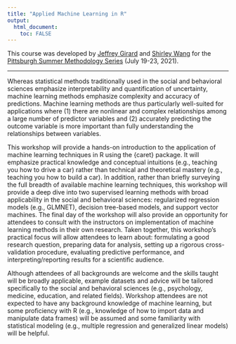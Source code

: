 ```yaml
---
title: "Applied Machine Learning in R"
output: 
  html_document:
    toc: FALSE
---
```


This course was developed by [Jeffrey Girard](https://github.com/jmgirard) and [Shirley Wang](https://github.com/ShirleyBWang) for the [Pittsburgh Summer Methodology Series](https://www.pittmethods.com) (July 19-23, 2021).

---

Whereas statistical methods traditionally used in the social and behavioral sciences emphasize interpretability and quantification of uncertainty, machine learning methods emphasize complexity and accuracy of predictions. Machine learning methods are thus particularly well-suited for applications where (1) there are nonlinear and complex relationships among a large number of predictor variables and (2) accurately predicting the outcome variable is more important than fully understanding the relationships between variables.

This workshop will provide a hands-on introduction to the application of machine learning techniques in R using the {caret} package. It will emphasize practical knowledge and conceptual intuitions (e.g., teaching you how to drive a car) rather than technical and theoretical mastery (e.g., teaching you how to build a car). In addition, rather than briefly surveying the full breadth of available machine learning techniques, this workshop will provide a deep dive into two supervised learning methods with broad applicability in the social and behavioral sciences: regularized regression models (e.g., GLMNET), decision tree-based models, and support vector machines. The final day of the workshop will also provide an opportunity for attendees to consult with the instructors on implementation of machine learning methods in their own research. Taken together, this workshop’s practical focus will allow attendees to learn about: formulating a good research question, preparing data for analysis, setting up a rigorous cross-validation procedure, evaluating predictive performance, and interpreting/reporting results for a scientific audience.

Although attendees of all backgrounds are welcome and the skills taught will be broadly applicable, example datasets and advice will be tailored specifically to the social and behavioral sciences (e.g., psychology, medicine, education, and related fields). Workshop attendees are not expected to have any background knowledge of machine learning, but some proficiency with R (e.g., knowledge of how to import data and manipulate data frames) will be assumed and some familiarity with statistical modeling (e.g., multiple regression and generalized linear models) will be helpful.
